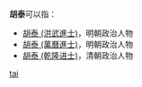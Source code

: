 '''胡泰'''可以指：
* [[胡泰_(洪武進士)|胡泰 (洪武進士)]]，明朝政治人物
* [[胡泰_(萬曆進士)|胡泰 (萬曆進士)]]，明朝政治人物
* [[胡泰_(乾隆进士)|胡泰 (乾隆进士)]]，清朝政治人物

{{disambig}}

[[Category:二字胡姓人名消歧義|tai]]